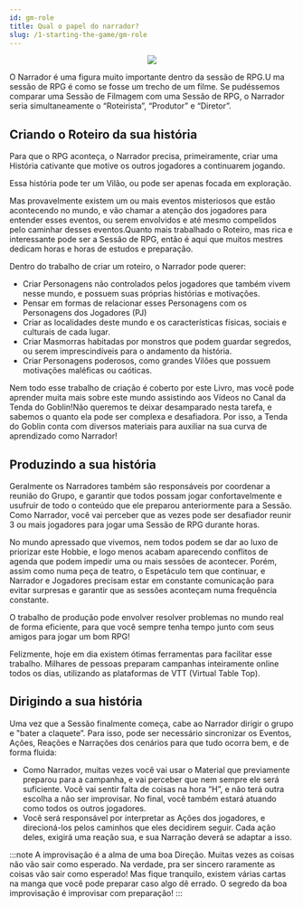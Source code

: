 ```yaml
---
id: gm-role
title: Qual o papel do narrador?
slug: /1-starting-the-game/gm-role
---
```



<center>
  <img src="https://gblobscdn.gitbook.com/assets%2F-M5hyBpWRHOJcZZpzln0%2F-M5j9zND6XlgaQDrgzT6%2F-M5mwRRWCyisUWQab0Wd%2FMestre%20de%20Jogo.jpg?alt=media&token=2ef4ef30-b57f-4d86-ae13-d86ba22a3ede" width={600} style={{display: 'block', marginTop: '20px', marginBottom: '50px'}} />
</center>

O Narrador é uma figura muito importante dentro da sessão de RPG.U
ma sessão de RPG é como se fosse um trecho de um filme. Se pudéssemos comparar uma Sessão de Filmagem com uma Sessão de RPG, o Narrador seria simultaneamente o “Roteirista”, “Produtor” e “Diretor”.

## Criando o Roteiro da sua história

Para que o RPG aconteça, o Narrador precisa, primeiramente, criar uma História cativante que motive os outros jogadores a continuarem jogando.

Essa história pode ter um Vilão, ou pode ser apenas focada em exploração. 

Mas provavelmente existem um ou mais eventos misteriosos que estão acontecendo no mundo, e vão chamar a atenção dos jogadores para entender esses eventos, ou serem envolvidos e até mesmo compelidos pelo caminhar desses eventos.Quanto mais trabalhado o Roteiro, mas rica e interessante pode ser a Sessão de RPG, então é aqui que muitos mestres dedicam horas e horas de estudos e preparação.

Dentro do trabalho de criar um roteiro, o Narrador pode querer:
- Criar Personagens não controlados pelos jogadores que também vivem nesse mundo, e possuem suas próprias histórias e motivações.
- Pensar em formas de relacionar esses Personagens com os Personagens dos Jogadores (PJ)
- Criar as localidades deste mundo e os características físicas, sociais e culturais de cada lugar.
- Criar Masmorras habitadas por monstros que podem guardar segredos, ou serem imprescindíveis para o andamento da história.
- Criar Personagens poderosos, como grandes Vilões que possuem motivações maléficas ou caóticas.

Nem todo esse trabalho de criação é coberto por este Livro, mas você pode aprender muita mais sobre este mundo assistindo aos Vídeos no Canal da Tenda do Goblin!Não queremos te deixar desamparado nesta tarefa, e sabemos o quanto ela pode  ser complexa e desafiadora. Por isso, a Tenda do Goblin conta com diversos materiais para auxiliar na sua curva de aprendizado como Narrador!


## Produzindo a sua história

Geralmente os Narradores também são responsáveis por coordenar a reunião do Grupo, e garantir que todos possam jogar confortavelmente e usufruir de todo o conteúdo que ele preparou anteriormente para a Sessão.
Como Narrador, você vai perceber que as vezes pode ser desafiador reunir 3 ou mais jogadores para jogar uma Sessão de RPG durante horas.

No mundo apressado que vivemos, nem todos podem se dar ao luxo de priorizar este Hobbie, e logo menos acabam aparecendo conflitos de agenda que podem impedir uma ou mais sessões de acontecer.
Porém, assim como numa peça de teatro, o Espetáculo tem que continuar, e Narrador e Jogadores precisam estar em constante comunicação para evitar surpresas e garantir que as sessões aconteçam numa frequência constante.

O trabalho de produção pode envolver resolver problemas no mundo real de forma eficiente, para que você sempre tenha tempo junto com seus amigos para jogar um bom RPG!

Felizmente, hoje em dia existem ótimas ferramentas para facilitar esse trabalho. Milhares de pessoas preparam campanhas inteiramente online todos os dias, utilizando as plataformas de VTT (Virtual Table Top).

## Dirigindo a sua história

Uma vez que a Sessão finalmente começa, cabe ao Narrador dirigir o grupo e "bater a claquete”.
Para isso, pode ser necessário sincronizar os Eventos, Ações, Reações e Narrações dos cenários para que tudo ocorra bem, e de forma fluida:

- Como Narrador, muitas vezes você vai usar o Material que previamente preparou para a campanha, e vai perceber que nem sempre ele será suficiente. Você vai sentir falta de coisas na hora “H”, e não terá outra escolha a não ser improvisar.
No final, você também estará atuando como todos os outros jogadores.
- Você será responsável por interpretar as Ações dos jogadores, e direcioná-los pelos caminhos que eles decidirem seguir. Cada ação deles, exigirá uma reação sua, e sua Narração deverá se adaptar a isso.

:::note
A improvisação é a alma de uma boa Direção. Muitas vezes as coisas não vão sair como esperado. Na verdade, pra ser sincero raramente as coisas vão sair como esperado! Mas fique tranquilo, existem várias cartas na manga que você pode preparar caso algo dê errado.
O segredo da boa improvisação é improvisar com preparação!
:::
